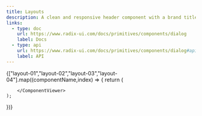 ```yaml
---
title: Layouts
description: A clean and responsive header component with a brand title and navigation links
links:
  - type: doc
    url: https://www.radix-ui.com/docs/primitives/components/dialog
    label: Docs
  - type: api
    url: https://www.radix-ui.com/docs/primitives/components/dialog#api-reference
    label: API
---
```


<div className="grid grid-cols-1 gap-10">
  {["layout-01","layout-02","layout-03","layout-04"].map((componentName,index) => {
    return (
        <ComponentViewer 
            directory="demos/layouts"
            component={componentName}
            componentName={"LayoutDemo"}
            key={componentName}
        >

        </ComponentViewer>
    );

})}

</div>

